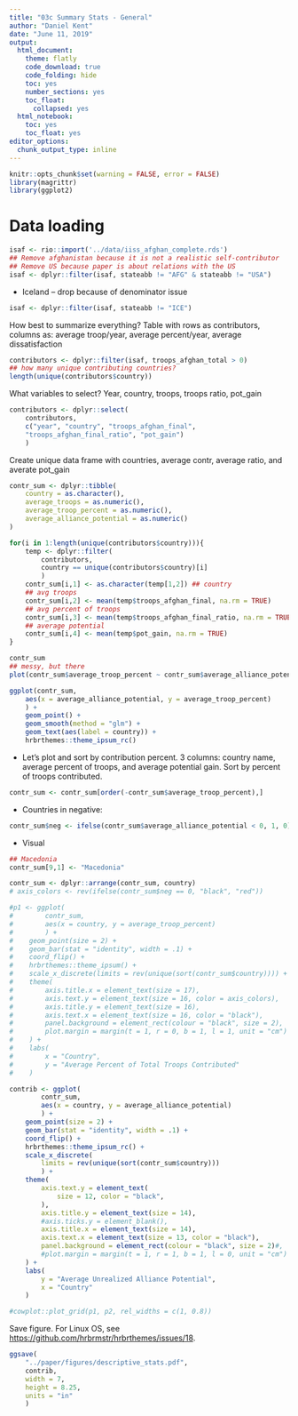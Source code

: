 ```yaml
---
title: "03c Summary Stats - General"
author: "Daniel Kent"
date: "June 11, 2019"
output:
  html_document:
    theme: flatly
    code_download: true
    code_folding: hide
    toc: yes
    number_sections: yes
    toc_float:
      collapsed: yes
  html_notebook:
    toc: yes
    toc_float: yes
editor_options:
  chunk_output_type: inline
---
```


```r
knitr::opts_chunk$set(warning = FALSE, error = FALSE)
library(magrittr)
library(ggplot2)
```

# Data loading

```R
isaf <- rio::import('../data/iiss_afghan_complete.rds')
## Remove afghanistan because it is not a realistic self-contributor
## Remove US because paper is about relations with the US
isaf <- dplyr::filter(isaf, stateabb != "AFG" & stateabb != "USA")
```

+ Iceland -- drop because of denominator issue

```R
isaf <- dplyr::filter(isaf, stateabb != "ICE")
```

How best to summarize everything? Table with rows as contributors,
columns as: average troop/year, average percent/year, average dissatisfaction

```R
contributors <- dplyr::filter(isaf, troops_afghan_total > 0)
## how many unique contributing countries?
length(unique(contributors$country))
```

What variables to select? Year, country, troops, troops ratio, pot_gain

```R
contributors <- dplyr::select(
    contributors, 
    c("year", "country", "troops_afghan_final",
    "troops_afghan_final_ratio", "pot_gain")
    )
```

Create unique data frame with countries, average contr, average ratio, and averate pot_gain

```R
contr_sum <- dplyr::tibble(
    country = as.character(),
    average_troops = as.numeric(),
    average_troop_percent = as.numeric(),
    average_alliance_potential = as.numeric()
)

for(i in 1:length(unique(contributors$country))){
    temp <- dplyr::filter(
        contributors,
        country == unique(contributors$country)[i]
        )
    contr_sum[i,1] <- as.character(temp[1,2]) ## country
    ## avg troops
    contr_sum[i,2] <- mean(temp$troops_afghan_final, na.rm = TRUE) 
    ## avg percent of troops
    contr_sum[i,3] <- mean(temp$troops_afghan_final_ratio, na.rm = TRUE) 
    ## average potential
    contr_sum[i,4] <- mean(temp$pot_gain, na.rm = TRUE) 
}

contr_sum
## messy, but there
plot(contr_sum$average_troop_percent ~ contr_sum$average_alliance_potential)

ggplot(contr_sum, 
    aes(x = average_alliance_potential, y = average_troop_percent)
    ) + 
    geom_point() + 
    geom_smooth(method = "glm") + 
    geom_text(aes(label = country)) + 
    hrbrthemes::theme_ipsum_rc()
```

+ Let's plot and sort by contribution percent. 3 columns: country name, average percent of troops, and average potential gain. Sort by percent of troops contributed. 

```R
contr_sum <- contr_sum[order(-contr_sum$average_troop_percent),]
```

+ Countries in negative:

```R
contr_sum$neg <- ifelse(contr_sum$average_alliance_potential < 0, 1, 0)
```


+ Visual

```R
## Macedonia
contr_sum[9,1] <- "Macedonia"

contr_sum <- dplyr::arrange(contr_sum, country)
# axis_colors <- rev(ifelse(contr_sum$neg == 0, "black", "red"))

#p1 <- ggplot(
#        contr_sum, 
#        aes(x = country, y = average_troop_percent)
#        ) +
#    geom_point(size = 2) +
#    geom_bar(stat = "identity", width = .1) +
#    coord_flip() +
#    hrbrthemes::theme_ipsum() +
#    scale_x_discrete(limits = rev(unique(sort(contr_sum$country)))) +
#    theme(
#        axis.title.x = element_text(size = 17),
#        axis.text.y = element_text(size = 16, color = axis_colors),
#        axis.title.y = element_text(size = 16),
#        axis.text.x = element_text(size = 16, color = "black"),
#        panel.background = element_rect(colour = "black", size = 2),
#        plot.margin = margin(t = 1, r = 0, b = 1, l = 1, unit = "cm")
#    ) + 
#    labs(
#        x = "Country",
#        y = "Average Percent of Total Troops Contributed"
#    )

contrib <- ggplot(
        contr_sum,
        aes(x = country, y = average_alliance_potential)
        ) +
    geom_point(size = 2) +
    geom_bar(stat = "identity", width = .1) +
    coord_flip() + 
    hrbrthemes::theme_ipsum_rc() +
    scale_x_discrete(
        limits = rev(unique(sort(contr_sum$country)))
        ) +
    theme(
        axis.text.y = element_text(
            size = 12, color = "black",
        ),
        axis.title.y = element_text(size = 14),
        #axis.ticks.y = element_blank(),
        axis.title.x = element_text(size = 14),
        axis.text.x = element_text(size = 13, color = "black"),
        panel.background = element_rect(colour = "black", size = 2)#,
        #plot.margin = margin(t = 1, r = 1, b = 1, l = 0, unit = "cm")
    ) +
    labs(
        y = "Average Unrealized Alliance Potential",
        x = "Country"
    )

#cowplot::plot_grid(p1, p2, rel_widths = c(1, 0.8))
```

Save figure. For Linux OS, see [https://github.com/hrbrmstr/hrbrthemes/issues/18](https://github.com/hrbrmstr/hrbrthemes/issues/18).

```R
ggsave(
    "../paper/figures/descriptive_stats.pdf",
    contrib,
    width = 7,
    height = 8.25,
    units = "in"
    )
```
